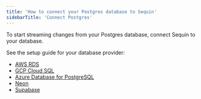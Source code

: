 ```yaml
---
title: 'How to connect your Postgres database to Sequin'
sidebarTitle: 'Connect Postgres'
---
```


To start streaming changes from your Postgres database, connect Sequin to your database.

See the setup guide for your database provider:

- [AWS RDS](/how-to/setup-rds)
- [GCP Cloud SQL](/how-to/setup-gcp)
- [Azure Database for PostgreSQL](/how-to/setup-azure)
- [Neon](/how-to/setup-neon)
- [Supabase](/how-to/setup-supabase)